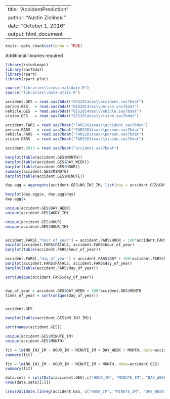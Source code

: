 <!-- if (dirname(rstudioapi::getActiveDocumentContext()$path) != "") -->
<!--     setwd(dirname(rstudioapi::getActiveDocumentContext()$path)) -->

---
title: "AccidentPrediction"
author: "Austin Zielinski"
date: "October 1, 2016"
output: html_document
---


```r
knitr::opts_chunk$set(echo = TRUE)
```


Additional libraries required
```r
library(rstudioapi)
library(sas7bdat)
library(rpart)
library(rpart.plot) 

source("libraries\\cross-validate.R")
source("libraries\\data-utils.R")
```


```r
accident.GES = read.sas7bdat("GES2014sas\\accident.sas7bdat")
person.GES   = read.sas7bdat("GES2014sas\\person.sas7bdat")
vehicle.GES  = read.sas7bdat("GES2014sas\\vehicle.sas7bdat")
vision.GES   = read.sas7bdat("GES2014sas\\vision.sas7bdat")

accident.FARS = read.sas7bdat("FARS2014sas\\accident.sas7bdat")
person.FARS   = read.sas7bdat("FARS2014sas\\person.sas7bdat")
vehicle.FARS  = read.sas7bdat("FARS2014sas\\person.sas7bdat")
vision.FARS   = read.sas7bdat("FARS2014sas\\vision.sas7bdat")

accident.2013 = read.sas7bdat("accident.sas7bdat")
```


```r
barplot(table(accident.GES$MONTH))
barplot(table(accident.GES$DAY_WEEK))
barplot(table(accident.GES$HOUR))
summary(accident.GES$MINUTE)
barplot(table(accident.GES$MINUTE))

day.agg = aggregate(accident.GES$NO_INJ_IM, list(day = accident.GES$DAY_WEEK), mean)

barplot(day.agg$x, day.agg$day)
day.agg$x

unique(accident.GES$DAY_WEEK)
unique(accident.GES$WKDY_IM)

unique(accident.GES$HOUR)
unique(accident.GES$HOUR_IM)


accident.FARS[,"hour_of_year"] = accident.FARS$HOUR + 100*accident.FARS$DAY + 10000*accident.FARS$MONTH
barplot(accident.FARS$FATALS, accident.FARS$hour_of_year)
barplot(table(accident.FARS$hour_of_year))

accident.FARS[,"day_of_year"] = accident.FARS$DAY + 100*accident.FARS$MONTH
barplot(accident.FARS$FATALS, accident.FARS$day_of_year)
barplot(table(accident.FARS$day_Of_year))

sort(unique(accident.FARS$day_Of_year))


day_of_year = accident.GES$DAY_WEEK + 100*accident.GES$MONTH
times_of_year = sort(unique(day_of_year))


accident.GES

barplot(table(accident.GES$NO_INJ_IM))

sort(names(accident.GES))

unique(accident.GES$MINUTE_IM)
unique(accident.GES$MONTH)
```

```r
fit = lm(NO_INJ_IM ~ HOUR_IM + MINUTE_IM + DAY_WEEK + MONTH, data=accident.GES)
summary(fit)

fit = lm(NO_INJ_IM ~ HOUR_IM + MINUTE_IM + MONTH, data=accident.GES)
summary(fit)

data.sets = splitData(accident.GES[,c("HOUR_IM", "MINUTE_IM", "DAY_WEEK", "MONTH")], c(.6, .2))
nrow(data.sets[[1]])
```

```r
crossValidate.linreg(accident.GES, c("HOUR_IM", "MINUTE_IM", "DAY_WEEK", "MONTH"), "NO_INJ_IM", 5)
```


